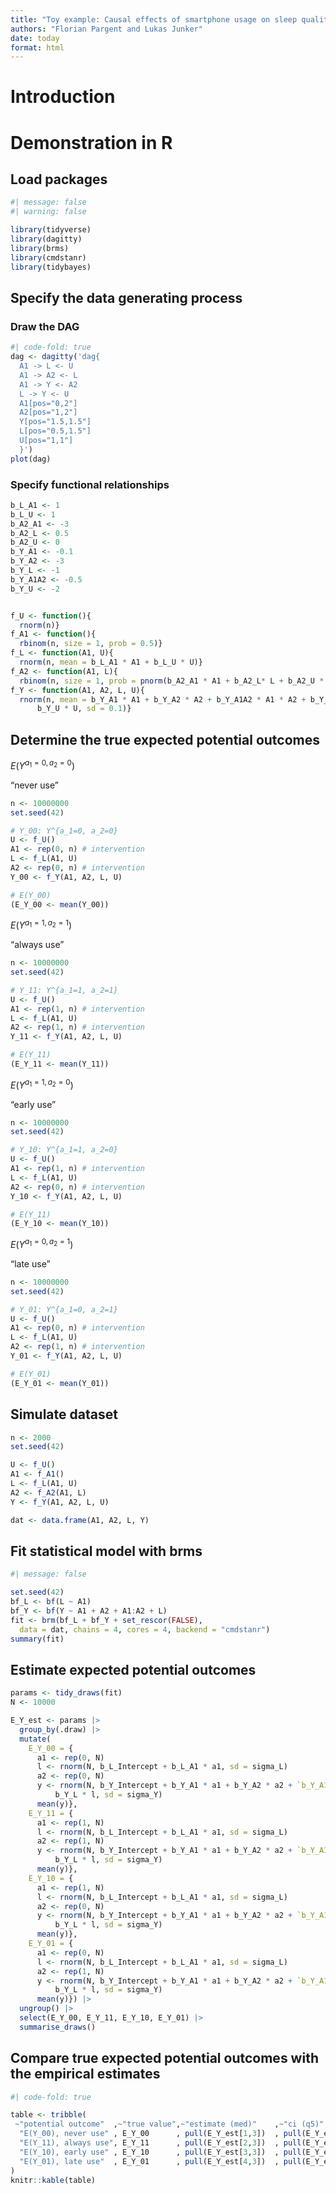 ```yaml
---
title: "Toy example: Causal effects of smartphone usage on sleep quality"
authors: "Florian Pargent and Lukas Junker"
date: today
format: html
---
```


# Introduction

# Demonstration in R

## Load packages

```r
#| message: false
#| warning: false

library(tidyverse)
library(dagitty)
library(brms)
library(cmdstanr)
library(tidybayes)
```

## Specify the data generating process

### Draw the DAG

```r
#| code-fold: true
dag <- dagitty('dag{
  A1 -> L <- U
  A1 -> A2 <- L
  A1 -> Y <- A2
  L -> Y <- U
  A1[pos="0,2"]
  A2[pos="1,2"]
  Y[pos="1.5,1.5"]
  L[pos="0.5,1.5"]
  U[pos="1,1"]
  }')
plot(dag)
```

### Specify functional relationships

```r
b_L_A1 <- 1
b_L_U <- 1
b_A2_A1 <- -3
b_A2_L <- 0.5
b_A2_U <- 0
b_Y_A1 <- -0.1
b_Y_A2 <- -3
b_Y_L <- -1
b_Y_A1A2 <- -0.5
b_Y_U <- -2


f_U <- function(){
  rnorm(n)}
f_A1 <- function(){
  rbinom(n, size = 1, prob = 0.5)}
f_L <- function(A1, U){
  rnorm(n, mean = b_L_A1 * A1 + b_L_U * U)}
f_A2 <- function(A1, L){
  rbinom(n, size = 1, prob = pnorm(b_A2_A1 * A1 + b_A2_L* L + b_A2_U * U))}
f_Y <- function(A1, A2, L, U){
  rnorm(n, mean = b_Y_A1 * A1 + b_Y_A2 * A2 + b_Y_A1A2 * A1 * A2 + b_Y_L * L +
      b_Y_U * U, sd = 0.1)} 
```

## Determine the true expected potential outcomes

$E(Y^{a_1=0, a_2=0})$

"never use"

```r
n <- 10000000
set.seed(42)

# Y_00: Y^{a_1=0, a_2=0}
U <- f_U()
A1 <- rep(0, n) # intervention
L <- f_L(A1, U)
A2 <- rep(0, n) # intervention
Y_00 <- f_Y(A1, A2, L, U)

# E(Y_00)
(E_Y_00 <- mean(Y_00))
```

$E(Y^{a_1=1, a_2=1})$

"always use"

```r
n <- 10000000
set.seed(42)

# Y_11: Y^{a_1=1, a_2=1}
U <- f_U()
A1 <- rep(1, n) # intervention
L <- f_L(A1, U)
A2 <- rep(1, n) # intervention
Y_11 <- f_Y(A1, A2, L, U)

# E(Y_11)
(E_Y_11 <- mean(Y_11))
```

$E(Y^{a_1=1, a_2=0})$

"early use"

```r
n <- 10000000
set.seed(42)

# Y_10: Y^{a_1=1, a_2=0}
U <- f_U()
A1 <- rep(1, n) # intervention
L <- f_L(A1, U)
A2 <- rep(0, n) # intervention
Y_10 <- f_Y(A1, A2, L, U)

# E(Y_11)
(E_Y_10 <- mean(Y_10))
```

$E(Y^{a_1=0, a_2=1})$

"late use"

```r
n <- 10000000
set.seed(42)

# Y_01: Y^{a_1=0, a_2=1}
U <- f_U()
A1 <- rep(0, n) # intervention
L <- f_L(A1, U)
A2 <- rep(1, n) # intervention
Y_01 <- f_Y(A1, A2, L, U)

# E(Y_01)
(E_Y_01 <- mean(Y_01))
```


## Simulate dataset

```r
n <- 2000
set.seed(42)

U <- f_U()
A1 <- f_A1()
L <- f_L(A1, U)
A2 <- f_A2(A1, L)
Y <- f_Y(A1, A2, L, U)

dat <- data.frame(A1, A2, L, Y)
```

## Fit statistical model with brms

```r
#| message: false

set.seed(42)
bf_L <- bf(L ~ A1)
bf_Y <- bf(Y ~ A1 + A2 + A1:A2 + L)
fit <- brm(bf_L + bf_Y + set_rescor(FALSE),
  data = dat, chains = 4, cores = 4, backend = "cmdstanr")
summary(fit)
```

## Estimate expected potential outcomes

```r
params <- tidy_draws(fit)
N <- 10000

E_Y_est <- params |> 
  group_by(.draw) |>
  mutate(
    E_Y_00 = {
      a1 <- rep(0, N)
      l <- rnorm(N, b_L_Intercept + b_L_A1 * a1, sd = sigma_L)
      a2 <- rep(0, N)
      y <- rnorm(N, b_Y_Intercept + b_Y_A1 * a1 + b_Y_A2 * a2 + `b_Y_A1:A2` * a1 * a2 +
          b_Y_L * l, sd = sigma_Y)
      mean(y)},
    E_Y_11 = {
      a1 <- rep(1, N)
      l <- rnorm(N, b_L_Intercept + b_L_A1 * a1, sd = sigma_L)
      a2 <- rep(1, N)
      y <- rnorm(N, b_Y_Intercept + b_Y_A1 * a1 + b_Y_A2 * a2 + `b_Y_A1:A2` * a1 * a2 +
          b_Y_L * l, sd = sigma_Y)
      mean(y)},
    E_Y_10 = {
      a1 <- rep(1, N)
      l <- rnorm(N, b_L_Intercept + b_L_A1 * a1, sd = sigma_L)
      a2 <- rep(0, N)
      y <- rnorm(N, b_Y_Intercept + b_Y_A1 * a1 + b_Y_A2 * a2 + `b_Y_A1:A2` * a1 * a2 +
          b_Y_L * l, sd = sigma_Y)
      mean(y)},
    E_Y_01 = {
      a1 <- rep(0, N)
      l <- rnorm(N, b_L_Intercept + b_L_A1 * a1, sd = sigma_L)
      a2 <- rep(1, N)
      y <- rnorm(N, b_Y_Intercept + b_Y_A1 * a1 + b_Y_A2 * a2 + `b_Y_A1:A2` * a1 * a2 +
          b_Y_L * l, sd = sigma_Y)
      mean(y)}) |>
  ungroup() |> 
  select(E_Y_00, E_Y_11, E_Y_10, E_Y_01) |>
  summarise_draws()
```

## Compare true expected potential outcomes with the empirical estimates

```r
#| code-fold: true

table <- tribble(
 ~"potential outcome"  ,~"true value",~"estimate (med)"    ,~"ci (q5)"          ,~"ci (q95)",
  "E(Y_00), never use" , E_Y_00      , pull(E_Y_est[1,3])  , pull(E_Y_est[1,6]) , pull(E_Y_est[1,7]),
  "E(Y_11), always use", E_Y_11      , pull(E_Y_est[2,3])  , pull(E_Y_est[2,6]) , pull(E_Y_est[2,7]),
  "E(Y_10), early use" , E_Y_10      , pull(E_Y_est[3,3])  , pull(E_Y_est[3,6]) , pull(E_Y_est[3,7]),
  "E(Y_01), late use"  , E_Y_01      , pull(E_Y_est[4,3])  , pull(E_Y_est[4,6]) , pull(E_Y_est[4,7]),
)
knitr::kable(table)
```

